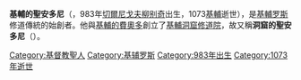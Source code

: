 '''基輔的聖安多尼'''（{{lang-uk|Антоній Печерський}}，983年[[切爾尼戈夫|切爾尼戈夫]][[柳别奇|柳别奇]]出生，1073[[基輔|基輔]]逝世），是[[基輔罗斯|基輔罗斯]]修道傳統的始創者。他與[[基輔的費奧多|基輔的費奧多]]創立了[[基輔洞窟修道院|基輔洞窟修道院]]，故又稱'''洞窟的聖安多尼'''（{{lang|uk|Антоній Печерський}}）。

[[Category:基督教聖人|Category:基督教聖人]]
[[Category:基辅罗斯|Category:基辅罗斯]]
[[Category:983年出生|Category:983年出生]]
[[Category:1073年逝世|Category:1073年逝世]]